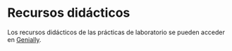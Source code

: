# Recursos didácticos

Los recursos didácticos de las prácticas de laboratorio se pueden acceder en [Genially](https://view.genial.ly/62f0121a7635ea0018ac22af/presentation-eva-lqac-iic-2022).
